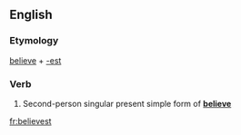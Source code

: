 ==English==

===Etymology===
[[believe]] + [[-est]]

===Verb===
{{head|en|verb form}}

# {{context|archaic|lang=en}} Second-person singular present simple form of '''[[believe]]'''

[[fr:believest]]